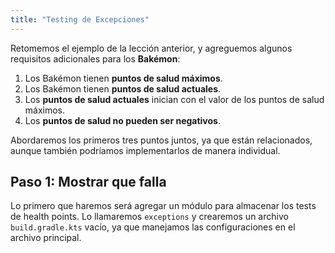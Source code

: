```yaml
---
title: "Testing de Excepciones"
---
```


Retomemos el ejemplo de la lección anterior, y agreguemos algunos requisitos adicionales para los **Bakémon**:

1. Los Bakémon tienen **puntos de salud máximos**.
2. Los Bakémon tienen **puntos de salud actuales**.
3. Los **puntos de salud actuales** inician con el valor de los puntos de salud máximos.
4. Los **puntos de salud no pueden ser negativos**.

Abordaremos los primeros tres puntos juntos, ya que están relacionados, aunque también podríamos implementarlos de manera individual.

## Paso 1: Mostrar que falla

Lo primero que haremos será agregar un módulo para almacenar los tests de health points. Lo llamaremos `exceptions` y crearemos un archivo ``build.gradle.kts`` vacío, ya que manejamos las configuraciones en el archivo principal.


